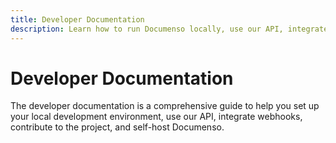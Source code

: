 ```yaml
---
title: Developer Documentation
description: Learn how to run Documenso locally, use our API, integrate webhooks, contribute to the project, and self-host Documenso.
---
```


# Developer Documentation

The developer documentation is a comprehensive guide to help you set up your local development environment, use our API, integrate webhooks, contribute to the project, and self-host Documenso.
